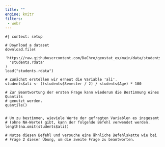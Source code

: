 ```yaml
---
title: ""
engine: knitr
filters:
 - webr
---
```


```webr-r

#| context: setup

# Download a dataset
download.file(
  'https://raw.githubusercontent.com/DaChro/geostat_ex/main/data/students.rdata',
  'students.rdata'
)
load("students.rdata")

```

```webr-r
# Zunächst erstellen wir erneut die Variable 'ali'.
students$ali <- ((students$Semester / 2) / students$Age) * 100

# Zur Beantwortung der ersten Frage kann wiederum die Bestimmung eines Quantils
# genutzt werden. 
quantile()


# Um zu bestimmen, wieviele Werte der gefragten Variablen es insgesamt 
# (ohne NA-Werte) gibt, kann der folgende Befehl verwendet werden. 
length(na.omit(students$ali))

# Nutze diesen Befehl und versuche eine ähnliche Befehlskette wie bei 
# Frage 2 dieser Übung, um die zweite Frage zu beantworten.



```
